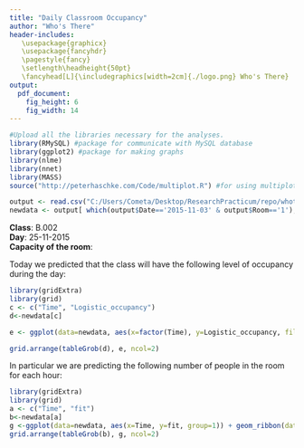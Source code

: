 ```yaml
---
title: "Daily Classroom Occupancy"
author: "Who's There"
header-includes: 
   \usepackage{graphicx}
   \usepackage{fancyhdr}
   \pagestyle{fancy}
   \setlength\headheight{50pt}
   \fancyhead[L]{\includegraphics[width=2cm]{./logo.png} Who's There}
output:
  pdf_document:
    fig_height: 6
    fig_width: 14
---
```


```r
#Upload all the libraries necessary for the analyses.
library(RMySQL) #package for communicate with MySQL database
library(ggplot2) #package for making graphs
library(nlme)
library(nnet)
library(MASS)
source("http://peterhaschke.com/Code/multiplot.R") #for using multiplot
```

```r
output <- read.csv("C:/Users/Cometa/Desktop/ResearchPracticum/repo/whothere/dataAnalysis/output.csv")
newdata <- output[ which(output$Date=='2015-11-03' & output$Room=='1'), ]
```
**Class**: B.002  
**Day**: 25-11-2015  
**Capacity of the room**:   

Today we predicted that the class will have the following level of occupancy during the day:

```r
library(gridExtra)
library(grid)
c <- c("Time", "Logistic_occupancy")
d<-newdata[c]

e <- ggplot(data=newdata, aes(x=factor(Time), y=Logistic_occupancy, fill=Logistic_occupancy)) + geom_bar(stat="identity")+ scale_fill_manual(values=c( "orangered","gold", "cyan", "blue"))+ theme_bw()+guides(fill=FALSE) 

grid.arrange(tableGrob(d), e, ncol=2)

```

In particular we are predicting the following number of people in the room for each hour:

```r
library(gridExtra)
library(grid)
a <- c("Time", "fit")
b<-newdata[a]
g <-ggplot(data=newdata, aes(x=Time, y=fit, group=1)) + geom_ribbon(data=newdata,aes(ymin=lwr, ymax=upr),alpha=0.2, fill="orangered3") + geom_line(color="orangered2")+ theme_bw() + geom_point(color="orangered2") 
grid.arrange(tableGrob(b), g, ncol=2)
```





